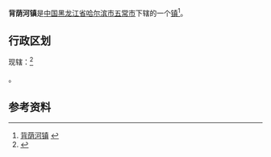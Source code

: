 {{中国乡级行政区|23/01/84/107/000
| 行政区全称 = 背荫河镇
| 上级行政区 = [[黑龙江省|黑龙江省]][[哈尔滨市|哈尔滨市]][[五常市|五常市]]
| 行政区类别 = [[镇|镇]]
| LowerDivisions = 12个行政村
| 总面积 = 
| 户籍人口 = 23400人
| 常住人口 = 
| 行政区划 = 
| 官方网站 =
| 邮政编码 =150000
| 毗邻行政区 =
}}

'''背荫河镇'''是[[中国|中国]][[黑龙江省|黑龙江省]][[哈尔滨市|哈尔滨市]][[五常市|五常市]]下辖的一个[[镇|镇]]<ref>[http://www.chinaquhua.cn/heilongjiang/ 背荫河镇] {{webarchive|url=https://web.archive.org/web/20110822123644/http://www.chinaquhua.cn/heilongjiang/ |date=2011-08-22 }}</ref>。

==行政区划==
现辖：<ref>{{PRC admin/ref sgc|23/01/84/107/000}}</ref>

{{PRC admin/children|23/01/84/107/000}}。

==参考资料==
{{reflist}}

{{PRC admin/navcat|23/01/84/107/000}}